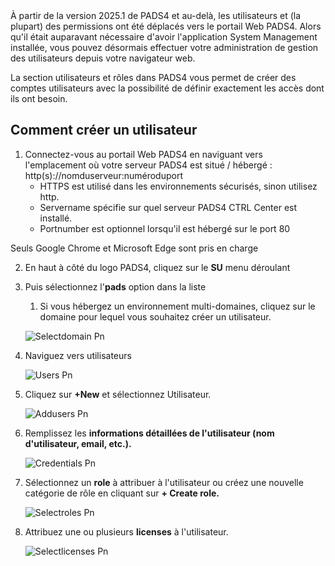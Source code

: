<Info>
  À partir de la version 2025.1 de PADS4 et au-delà, les utilisateurs et (la plupart) des permissions ont été déplacés vers le portail Web PADS4. Alors qu'il était auparavant nécessaire d'avoir l'application System Management installée, vous pouvez désormais effectuer votre administration de gestion des utilisateurs depuis votre navigateur web.
</Info>

La section utilisateurs et rôles dans PADS4 vous permet de créer des comptes utilisateurs avec la possibilité de définir exactement les accès dont ils ont besoin.

## **Comment créer un utilisateur**

1. Connectez-vous au portail Web PADS4 en naviguant vers l'emplacement où votre serveur PADS4 est situé / hébergé : http(s)://nomduserveur:numéroduport
   * HTTPS est utilisé dans les environnements sécurisés, sinon utilisez http.
   * Servername spécifie sur quel serveur PADS4 CTRL Center est installé.
   * Portnumber est optionnel lorsqu'il est hébergé sur le port 80

<Warning>
  Seuls Google Chrome et Microsoft Edge sont pris en charge
</Warning>

2. En haut à côté du logo PADS4, cliquez sur le **SU** menu déroulant
3. Puis sélectionnez l'**pads** option dans la liste

   1. Si vous hébergez un environnement multi-domaines, cliquez sur le domaine pour lequel vous souhaitez créer un utilisateur.

   ![Selectdomain Pn](/images/ctrl-centre/accountcreation/Selectdomain.png)
4. Naviguez vers utilisateurs

   ![Users Pn](/images/ctrl-centre/accountcreation/Users.png)
5. Cliquez sur **+New** et sélectionnez Utilisateur.

   ![Addusers Pn](/images/ctrl-centre/accountcreation/Addusers.png)
6. Remplissez les **informations détaillées de l'utilisateur (nom d'utilisateur, email, etc.).**

   ![Credentials Pn](/images/ctrl-centre/accountcreation/Credentials.png)
7. Sélectionnez un **role** à attribuer à l'utilisateur ou créez une nouvelle catégorie de rôle en cliquant sur **+ Create role.**

   ![Selectroles Pn](/images/ctrl-centre/accountcreation/Selectroles.png)
8. Attribuez une ou plusieurs **licenses** à l'utilisateur.

   ![Selectlicenses Pn](/images/ctrl-centre/accountcreation/Selectlicenses.png)
